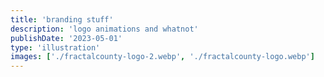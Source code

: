 ```yaml
---
title: 'branding stuff'
description: 'logo animations and whatnot'
publishDate: '2023-05-01'
type: 'illustration'
images: ['./fractalcounty-logo-2.webp', './fractalcounty-logo.webp']
---
```



<ContentVideo
  src={fractalcountyIntro}
  title='FRACTAL COUNTY intro animation'
  posterImage={fractalcountyIntroThumb}
  autoplay
  loop
  muted
/>
